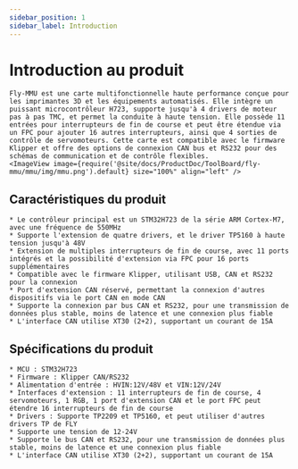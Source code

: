 ```yaml
---
sidebar_position: 1
sidebar_label: Introduction
---
```






# Introduction au produit

    Fly-MMU est une carte multifonctionnelle haute performance conçue pour les imprimantes 3D et les équipements automatisés. Elle intègre un puissant microcontrôleur H723, supporte jusqu'à 4 drivers de moteur pas à pas TMC, et permet la conduite à haute tension. Elle possède 11 entrées pour interrupteurs de fin de course et peut être étendue via un FPC pour ajouter 16 autres interrupteurs, ainsi que 4 sorties de contrôle de servomoteurs. Cette carte est compatible avec le firmware Klipper et offre des options de connexion CAN bus et RS232 pour des schémas de communication et de contrôle flexibles.
    <ImageView image={require('@site/docs/ProductDoc/ToolBoard/fly-mmu/mmu/img/mmu.png').default} size="100%" align="left" />

## Caractéristiques du produit

    * Le contrôleur principal est un STM32H723 de la série ARM Cortex-M7, avec une fréquence de 550MHz
    * Supporte l'extension de quatre drivers, et le driver TP5160 à haute tension jusqu'à 48V
    * Extension de multiples interrupteurs de fin de course, avec 11 ports intégrés et la possibilité d'extension via FPC pour 16 ports supplémentaires
    * Compatible avec le firmware Klipper, utilisant USB, CAN et RS232 pour la connexion
    * Port d'extension CAN réservé, permettant la connexion d'autres dispositifs via le port CAN en mode CAN
    * Supporte la connexion par bus CAN et RS232, pour une transmission de données plus stable, moins de latence et une connexion plus fiable
    * L'interface CAN utilise XT30 (2+2), supportant un courant de 15A

## Spécifications du produit

    * MCU : STM32H723
    * Firmware : Klipper CAN/RS232
    * Alimentation d'entrée : HVIN:12V/48V et VIN:12V/24V
    * Interfaces d'extension : 11 interrupteurs de fin de course, 4 servomoteurs, 1 RGB, 1 port d'extension CAN et le port FPC peut étendre 16 interrupteurs de fin de course
    * Drivers : Supporte TP2209 et TP5160, et peut utiliser d'autres drivers TP de FLY
    * Supporte une tension de 12-24V
    * Supporte le bus CAN et RS232, pour une transmission de données plus stable, moins de latence et une connexion plus fiable
    * L'interface CAN utilise XT30 (2+2), supportant un courant de 15A